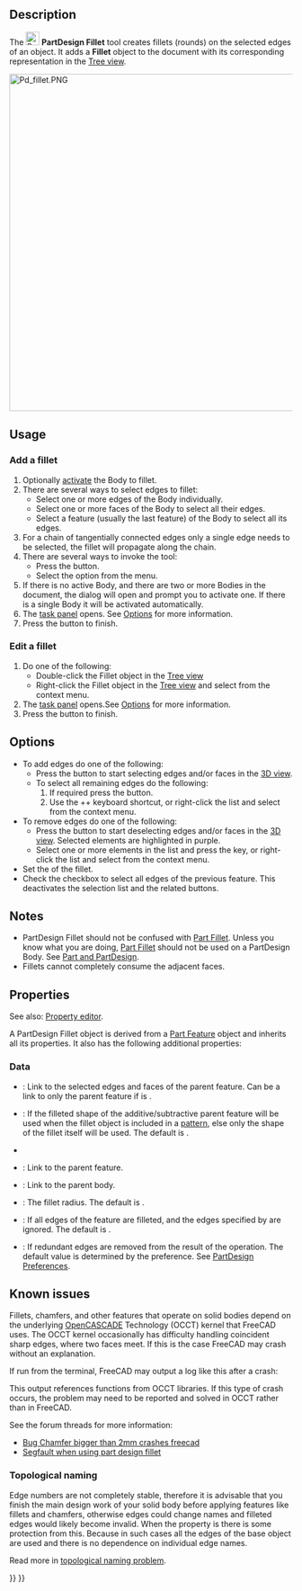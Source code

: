 <languages/>

{{Docnav
|[[PartDesign_Boolean|Boolean operation]]
|[[PartDesign_Chamfer|Chamfer]]
|[[PartDesign_Workbench|PartDesign]]
|IconL=PartDesign_Boolean.svg
|IconR=PartDesign_Chamfer.svg
|IconC=Workbench_PartDesign.svg
}}

{{GuiCommand
|Name=PartDesign Fillet
|MenuLocation=Part Design → Apply a dress-up feature → Fillet
|Workbenches=[[PartDesign_Workbench|PartDesign]]
|SeeAlso=[[PartDesign_Chamfer|PartDesign Chamfer]]
}}

== Description ==

The [[Image:PartDesign_Fillet.svg|24px]] '''PartDesign Fillet''' tool creates fillets (rounds) on the selected edges of an object. It adds a '''Fillet''' object to the document with its corresponding representation in the [[Tree_view|Tree view]].

[[Image:Pd_fillet.PNG|600px]]
{{Caption|Cube with fillets on all edges}}

== Usage ==

=== Add a fillet ===

# Optionally [[PartDesign_Body#Active_status|activate]] the Body to fillet.
# There are several ways to select edges to fillet:
#* Select one or more edges of the Body individually.
#* Select one or more faces of the Body to select all their edges.
#* Select a feature (usually the last feature) of the Body to select all its edges.
# For a chain of tangentially connected edges only a single edge needs to be selected, the fillet will propagate along the chain.
# There are several ways to invoke the tool:
#* Press the {{Button|[[Image:PartDesign_Fillet.svg|16px]] [[PartDesign_Fillet|Fillet]]}} button.
#* Select the {{MenuCommand|Part Design → Apply a dress-up feature → [[Image:PartDesign_Fillet.svg|16px]] Fillet}} option from the menu.
# If there is no active Body, and there are two or more Bodies in the document, the {{MenuCommand|Active Body Required}} dialog will open and prompt you to activate one. If there is a single Body it will be activated automatically.
# The {{MenuCommand|Fillet parameters}} [[Task_panel|task panel]] opens. See [[#Options|Options]] for more information.
# Press the {{Button|OK}} button to finish.

=== Edit a fillet ===

# Do one of the following:
#* Double-click the Fillet object in the [[Tree_view|Tree view]]
#* Right-click the Fillet object in the [[Tree_view|Tree view]] and select {{MenuCommand|Edit Fillet}} from the context menu.
# The {{MenuCommand|Fillet parameters}} [[Task_panel|task panel]] opens.See [[#Options|Options]] for more information.
# Press the {{Button|OK}} button to finish.

==Options==

* To add edges do one of the following:
** Press the {{Button|Add}} button to start selecting edges and/or faces in the [[3D_view|3D view]].
** To select all remaining edges do the following:
**# If required press the {{Button|Add}} button.
**# Use the {{KEY|Ctrl}}+{{KEY|Shift}}+{{KEY|A}} keyboard shortcut, or right-click the list and select {{MenuCommand|Add all edges}} from the context menu.
* To remove edges do one of the following:
** Press the {{Button|Remove}} button to start deselecting edges and/or faces in the [[3D_view|3D view]]. Selected elements are highlighted in purple.
** Select one or more elements in the list and press the {{KEY|Del}} key, or right-click the list and select {{MenuCommand|Remove}} from the context menu.
* Set the {{MenuCommand|Radius}} of the fillet.
* Check the {{MenuCommand|Use all edges}} checkbox to select all edges of the previous feature. This deactivates the selection list and the related buttons.

== Notes ==

* PartDesign Fillet should not be confused with [[Part_Fillet|Part Fillet]]. Unless you know what you are doing, [[Part_Fillet|Part Fillet]] should not be used on a PartDesign Body. See [[Part_and_PartDesign|Part and PartDesign]].
* Fillets cannot completely consume the adjacent faces.

==Properties==

See also: [[Property_editor|Property editor]].

A PartDesign Fillet object is derived from a [[Part_Feature|Part Feature]] object and inherits all its properties. It also has the following additional properties:

===Data===

{{Properties_Title|Base}}

* {{PropertyData|Base|LinkSub}}: Link to the selected edges and faces of the parent feature. Can be a link to only the parent feature if {{PropertyData|Use All Edges}} is {{TRUE}}.
* {{PropertyData|Support Transform|Bool}}: If {{TRUE}} the filleted shape of the additive/subtractive parent feature will be used when the fillet object is included in a [[PartDesign_Workbench#Transformation_tools|pattern]], else only the shape of the fillet itself will be used. The default is {{FALSE}}.
* {{PropertyData|Add Sub Shape|PartShape|hidden}}
* {{PropertyData|Base Feature|Link|hidden}}: Link to the parent feature.
* {{PropertyData|_ Body|LinkHidden|hidden}}: Link to the parent body.

{{Properties_Title|Fillet}}

* {{PropertyData|Radius|QuantityConstraint}}: The fillet radius. The default is {{value|1 mm}}.
* {{PropertyData|Use All Edges|Bool}}: If {{TRUE}} all edges of the feature are filleted, and the edges specified by {{PropertyData|Base}} are ignored. The default is {{FALSE}}.

{{Properties_Title|Part Design}}

* {{PropertyData|Refine|Bool}}: If {{TRUE}} redundant edges are removed from the result of the operation. The default value is determined by the {{MenuCommand|Automatically refine model after sketch-based operation}} preference. See [[PartDesign_Preferences#General|PartDesign Preferences]].

== Known issues ==

Fillets, chamfers, and other features that operate on solid bodies depend on the underlying [[OpenCASCADE|OpenCASCADE]] Technology (OCCT) kernel that FreeCAD uses. The OCCT kernel occasionally has difficulty handling coincident sharp edges, where two faces meet. If this is the case FreeCAD may crash without an explanation.

If run from the terminal, FreeCAD may output a log like this after a crash:

{{code|lang=text|code=
#1  0x7fff63d660ba in BRep_Tool::Curve(TopoDS_Edge const&, TopLoc_Location&, double&, double&) from /usr/lib/x86_64-linux-gnu/libTKBRep.so.7+0x2a
#2  0x7fff63d69546 in BRep_Tool::Curve(TopoDS_Edge const&, double&, double&) from /usr/lib/x86_64-linux-gnu/libTKBRep.so.7+0x46
#3  0x7fff71f4fef5 in ChFi3d_Builder::PerformIntersectionAtEnd(int) from /usr/lib/x86_64-linux-gnu/libTKFillet.so.7+0x3b05
#4  0x7fff71f58307 in ChFi3d_Builder::PerformOneCorner(int, bool) from /usr/lib/x86_64-linux-gnu/libTKFillet.so.7+0x1097
#5  0x7fff71ef6218 in ChFi3d_Builder::PerformFilletOnVertex(int) from /usr/lib/x86_64-linux-gnu/libTKFillet.so.7+0x4e8
#6  0x7fff71ef71d1 in ChFi3d_Builder::Compute() from /usr/lib/x86_64-linux-gnu/libTKFillet.so.7+0xe31
#7  0x7fff720ad7c3 in BRepFilletAPI_MakeChamfer::Build() from /usr/lib/x86_64-linux-gnu/libTKFillet.so.7+0x33
#8  0x7fff723be48e in PartDesign::Chamfer::execute() from /usr/lib/freecad-daily/lib/_PartDesign.so+0x60e
...
}}

This output references functions from OCCT libraries. If this type of crash occurs, the problem may need to be reported and solved in OCCT rather than in FreeCAD.

See the forum threads for more information:
*[https://forum.freecadweb.org/viewtopic.php?p=263818#p263818 Bug Chamfer bigger than 2mm crashes freecad]
*[https://forum.freecadweb.org/viewtopic.php?p=264827#p264827 Segfault when using part design fillet]

=== Topological naming === 

Edge numbers are not completely stable, therefore it is advisable that you finish the main design work of your solid body before applying features like fillets and chamfers, otherwise edges could change names and filleted edges would likely become invalid. When the {{PropertyData|Use All Edges}} property is {{TRUE}} there is some protection from this. Because in such cases all the edges of the base object are used and there is no dependence on individual edge names.

Read more in [[Topological_naming_problem|topological naming problem]].


{{Docnav
|[[PartDesign_Boolean|Boolean operation]]
|[[PartDesign_Chamfer|Chamfer]]
|[[PartDesign_Workbench|PartDesign]]
|IconL=PartDesign_Boolean.svg
|IconR=PartDesign_Chamfer.svg
|IconC=Workbench_PartDesign.svg
}}

{{PartDesign Tools navi{{#translation:}}}}
{{Userdocnavi{{#translation:}}}}